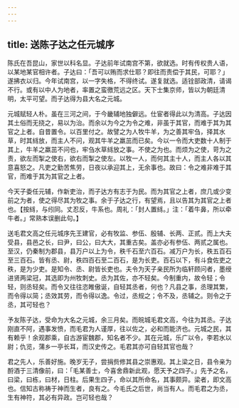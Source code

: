 ```yaml
---
---
---
```

title: 送陈子达之任元城序
---



陈氏在吾昆山，家世以科名显。子达前年试南宫不第，欲就选。时有传权贵人语，以某地某官相许者。子达曰：「吾可以贿而求仕耶？即往而责偿于其民，可耶？」遂拂衣以归。今年试南宫，以一字失格，不得终试。遂复就选。适铨部政清，请谒不行。或有以中人为地者，率置之蛮徼荒远之区。天下士集京师，皆以为朝廷清明，太平可望。而子达得为县大名之元城。

元城赋轻人朴。虽在三河之间，于今畿辅地独僻远。仕宦者得此以为清高。子达因其土俗而无挠之，易以为治。而余以为今之为令之难，非虽于其官，而难于其为其官之上者。自昔置令。以百里付之。故譬之为人牧牛羊，为之善其牢刍，择其水草，时其絼放，而主人不问，观其牛羊之羸茁而已矣。今以一令而大吏数十人制于其上，牛羊之羸茁不问也，牢刍水草絼放之事。不使之为也。而烦为之使，苛为之责，欲左而掣之使右，欲右而掣之使左。以牧一人，而何其主十人，而主人各以其意喜怒之。凡吏之勤苦焦劳，日夜以承迎其上，无余事也。故曰：令之难非难于其官，而难于其为其官之上者。

今天子委任元辅，作新吏治，而子达方有志于为民。而为其官之上者，庶几或少变前之为者，使之得尽其为牧之事。余于子达之行，有望焉，且以告其为其官之上者也。【按絼，与纼同。丈忍反，牛系也。周礼：「封人置絼。」注：「着牛鼻，所以牵牛者。」常熟本误删此句。】

送毛君文高之任元城序先王建官，必有牧监、参伍、殷辅、长两、正贰。而上大夫受县，县邑之长，曰尹，曰公，曰大大，其重古矣。盖亦必有参伍、两贰之属也。至汉，仍秦制为郡县，县万户以上为令，秩千石至六百石。减万户为长，秩五百石至三百石。皆有丞、尉，秩四百石至二百石，是为长吏。百石以下，有斗食佐吏之秩，是为少吏。是知令、丞、尉皆长吏也。夫令为天子亲民所为临轩顾问者，墨绶进贤两梁冠，其选即为州牧刺史。丞为其佐，亦不轻矣。今制重内，故令轻；令轻，则丞轻矣。而令又往往恣睢傲诞，自轻其丞者，何也？凡县之事，丞理其繁，而令得以简；丞效其劳，而令得以逸。令过，丞规之；令不及，丞辅之。则令之于丞，其可轻也？

予友陈子达，受命为大名之元城，余三月矣。而皖城毛君文高，今往为其丞。子达刚直不阿，遇事发愤，而毛君为人谨厚，往以佐之，必和而能济也。元城之民，其有赖乎！余观郡乘，自古游宦魏郡，知名者不少。其在元城，乐广以令，李若水以尉；仇览，蒲乡一亭长耳，而汉史传之。毛君其亦可自轻其官也哉？

君之先人，乐善好施。晚岁无子，尝捐赀修其县之崇惠观。其上梁之日，县令亲为酹酒于三清像前，曰：「毛某善士，今喜舍鼎新此观，愿天予之四子。」先予之名，曰梁，曰栋，曰材，日柱。后果生四子，命以其所命名，其事颇异。梁者，即文高也。信知古称祷于神而生者，良有之。今毛氏之后世，尚当有人。而毛君之为丞，生有神符，其必有异政。岂可轻也哉？